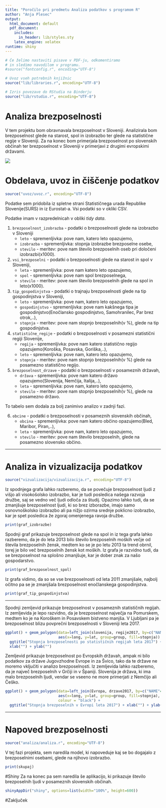 ```yaml
---
title: "Poročilo pri predmetu Analiza podatkov s programom R"
author: "Anja Plesec"
output:
  html_document: default
  pdf_document:
    includes:
      in_header: lib/styles.sty
    latex_engine: xelatex
runtime: shiny
---
```


```r
# Če želimo nastaviti pisave v PDF-ju, odkomentiramo
# in sledimo navodilom v programu.
#source("fontconfig.r", encoding="UTF-8")

# Uvoz vseh potrebnih knjižnic
source("lib/libraries.r", encoding="UTF-8")
```

```r
# Izris povezave do RStudia na Binderju
source("lib/rstudio.r", encoding="UTF-8")
```

# Analiza brezposelnosti

V tem projektu bom obravnavala brezposelnost v Sloveniji. Analizirala bom brezposelnost glede na starost, spol in izobrazbo ter glede na statistične regije v Sloveniji. Za na konec bom primerjala brezposelnost po slovenskih občinah ter brezposelnost v Sloveniji v primerjavi z drugimi evropskimi državami.

![](slike/brezposelnost.jpg)

# Obdelava, uvoz in čiščenje podatkov

```r
source("uvoz/uvoz.r", encoding="UTF-8")
```

Podatke sem pridobila iz spletne strani Statističnega urada Republike Slovenije(SURS) in iz Eurostat-a. Vsi podatki so v okliki CSV. 

Podatke imam v razpredelnicah v obliki *tidy data*.


1. `brezposelnost_izobrazba` - podatki o brezposelnosti glede na izobrazbo v Sloveniji
   - `leto` - spremenljivka: pove nam, katero leto opazujemo,
   - `izobrazba` - spremenljivka: stopnja izobrazbe brezposelne osebe,
   - `stevilo` - meritev: pove nam število brezposelnih oseb pri določeni izobrazbi(x1000).
  
2. `vsi_brezposelni` - podatki o brezposelnosti glede na starost in spol v Sloveniji,
   - `leta` - spremenljivka: pove nam katero leto opazujemo,
   - `spol` - spremenljivka: pove nam spol brezposelnega,
   - `stevilo` - meritev: pove nam število brezposelnih glede na spol in leto(x1000).

3. `tip_gospodinjstva` - podatki o trajnaju brezposelnosti glede na tip gospodinjstva v Sloveniji,
   - `leto` - spremenljivka: pove nam, katero leto opazujemo,
   - `gospodinjstvo` - spremenljivka: pove nam kakšnega tipa je gospodinjstvo(Enočlansko gospodinjstvo, Samohranilec, Par brez otrok,..),
   - `stopnja` - meritev: pove nam stopnjo brezposelnih(v %), glede na tip gospodinjstva.


4. `statistične_regije` - podatki o brezposelnosti v posamezni statistični regiji Slovenije,
   - `regija` - spremenljivka: pove nam katero statistično regijo opazujemo(Koroška, Posavska, Goriška,..),
   - `leto` - spremenljivka: pove nam, katero leto opazujemo,
   - `stopnja` - meritev: pove nam stopnjo brezposelnih(v %) glede na posamezno statistično regijo.
   

5. `brezposelnost_drzave` - podatki o brezposelnosti v posameznih državah,
   - `država` - spremenljivka: pove nam katero državo opazujemo(Slovenija, Nemčija, Italija,..),
   - `leta` - spremenljivka: pove nam, katero leto opazujemo,
   - `stevilo` - meritev: pove nam stopnjo brezposelnih(v %), glede na posamezno državo.

To tabelo sem dodala za bolj zanimivo analizo v zadnji fazi.
 
6. `obcine` - podatki o brezposelnosti v posameznih slovenskih občinah,
   - `obcina` - spremenljivka: pove nam katero občino opazujemo(Bled, Maribor, Piran,..),
   - `leta` - spremenljivka: pove nam, katero leto opazujemo,
   - `stevilo` - meritev: pove nam število brezposelnih, glede na posamezno slovensko občino.

***

# Analiza in vizualizacija podatkov

```r
source("vizualizacija/vizualizacija.r", encoding="UTF-8")
```

Iz spodnjega grafa lahko razberemo, da se povečuje brezposelnost ljudi z višjo ali visokošolsko izobrazbo, kar je tudi posledica našega razvoja družbe, saj se vedno več ljudi odloča za študij. Opazimo lahko tudi, da se zmanjšuje brezposelnost ljudi, ki so brez izborazbe, imajo samo osnovnoškolsko izobrazbo ali pa nižjo ozirma srednje poklicno izobrazbo, kar je spet posledica že zgoraj omenjenega ravoja družbe.
```r
print(graf_izobrazbe)
```

Spodnji graf prikazuje brezposelnost glede na spol in iz tega grafa lahko razberemo, da je do leta 2013 bilo število brezposelnih moških večje od števila brezposelnih žensk, medtem ko se je po letu 2013 ta trend obrnil, torej je bilo več brezposelnih žensk kot moških.
Iz grafa je razvidno tudi, da se brezposelnost na splošno zmanjšuje, kar je dober znak za našo gospodarstvo.
```r
print(graf_brezposelnost_spol)
```

Iz grafa vidimo, da so se vse brezposelnosti od leta 2011 zmanjšale, najbolj očitno pa se je zmanjšala brezposelnost enočlanskega gospodinjstva.

```r
print(graf_tip_gospodinjstva)
```

***

Spodnji zemljevid prikazuje brezposelnost v posameznih statističnih regijah. Iz zemljevida je lepo razvidno, da je brezposelnost največja na Pomurskem, medtem ko je na Koroškem in Posavskem bistveno manjša. V Ljubljani pa je brezposelnost blizu povprečni brezposelnosti v Sloveniji leta 2017.
```r

ggplot() + geom_polygon(data=left_join(slovenija, regije2017, by=c("NAME_1"="regija")),
                        aes(x=long, y=lat, group=group, fill=stopnja)) +
  ggtitle("Stopnja brezposelnosti po statističnih regijah leta 2017") + 
  xlab("") + ylab("") 


```

Zemljevid prikazuje brezposelnost po Evropskih državah, ampak ni bilo podatkov za države Jugovzhodne Evrope in za Švico, tako da te države ne moremo vključiti v analizo brezposelnosti.
Iz zemljevida lahko razberemo, da je največ brezposelnih v Grčiji in v Španiji. Slovenija je država, ki ima malo brezposelnih ljudi, vendar se vseeno ne more primerjati z Nemčijo ali Češko. 

```r
ggplot() + geom_polygon(data=left_join(Evropa, drzave2017, by=c("NAME"="drzava")),
                        aes(x=long, y=lat, group=group, fill=stopnja),
                        colour = "black") +
  ggtitle("Stopnja brezposelnih v Evropi leta 2017") + xlab("") + ylab("")
```


***

# Napoved brezposelnosti

```r
source("analiza/analiza.r", encoding="UTF-8")
```

V tej fazi projekta, sem naredila model, ki napoveduje kaj se bo dogajalo z brezposelnimi osebami, glede na njihovo izobrazbo. 
```r
print(skupaj)
```

#Shiny
Za na konec pa sem naredila še aplikacijo, ki prikazuje število brezposelnih ljudi v posameznih slovenskih občinah. 

```r
shinyAppDir("shiny", options=list(width="100%", height=600))
```

#Zaključek

